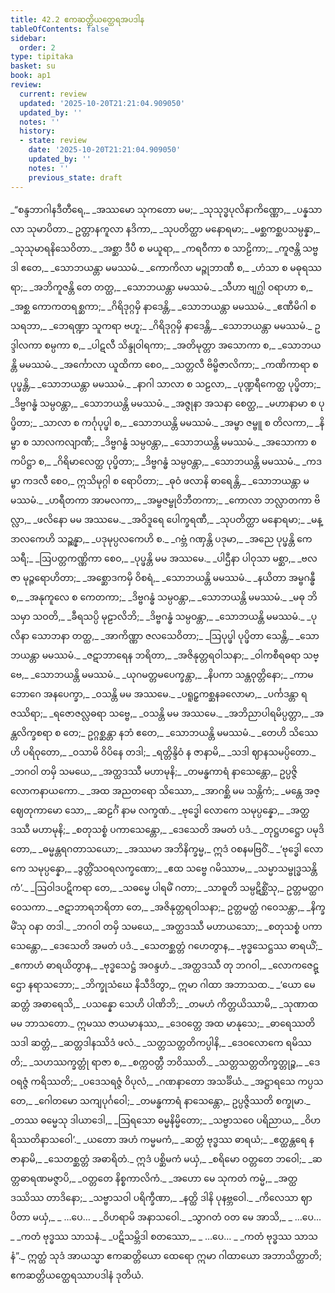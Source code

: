 ```yaml
---
title: 42.2 ဧကဆတ္တိယတ္ထေရအပဒါန
tableOfContents: false
sidebar:
  order: 2
type: tipitaka
basket: su
book: ap1
review:
  current: review
  updated: '2025-10-20T21:21:04.909050'
  updated_by: ''
  notes: ''
  history:
  - state: review
    date: '2025-10-20T21:21:04.909050'
    updated_by: ''
    notes: ''
    previous_state: draft
---
```



<DynamicBreadcrumb />


<ReviewStatus review={frontmatter.review} showDetails={true} />

<HypothesisAnnotation frontmatter={frontmatter} />

<Division number="32" book="ap1" e="ch" v="20" p="431">

<Paragraph number="5282" type="verses" book="ap1">
_“စန္ဒဘာဂါနဒီတီရေ,_  
_အဿမော သုကတော မမ;_  
_သုသုဒ္ဓပုလိနာကိဏ္ဏော,_  
_ပန္နသာလာ သုမာပိတာ._  

</Paragraph>

</Division>
<Division number="33" book="ap1" e="ch" v="20" p="431">

<Paragraph number="5283" type="verses" book="ap1">
ဥတ္တာနကူလာ နဒိကာ,_  
_သုပတိတ္ထာ မနောရမာ;_  
_မစ္ဆကစ္ဆပသမ္ပန္နာ,_  
_သုသုမာရနိသေဝိတာ._  

</Paragraph>

</Division>
<Division number="34" book="ap1" e="ch" v="20" p="432">

<Paragraph number="5284" type="verses" book="ap1">
_အစ္ဆာ ဒီပီ စ မယူရာ,_  
_ကရဝီကာ စ သာဠိကာ;_  
_ကူဇန္တိ သဗ္ဗဒါ ဧတေ,_  
_သောဘယန္တာ မမဿမံ._  

</Paragraph>

</Division>
<Division number="35" book="ap1" e="ch" v="20" p="432">

<Paragraph number="5285" type="verses" book="ap1">
_ကောကိလာ မဉ္ဇုဘာဏီ စ,_  
_ဟံသာ စ မဓုရဿရာ;_  
_အဘိကူဇန္တိ တေ တတ္ထ,_  
_သောဘယန္တာ မမဿမံ._  

</Paragraph>

</Division>
<Division number="36" book="ap1" e="ch" v="20" p="432">

<Paragraph number="5286" type="verses" book="ap1">
_သီဟာ ဗျဂ္ဃါ ဝရာဟာ စ,_  
_အစ္ဆ ကောကတရစ္ဆကာ;_  
_ဂိရိဒုဂ္ဂမှိ နာဒေန္တိ,_  
_သောဘယန္တာ မမဿမံ._  

</Paragraph>

</Division>
<Division number="37" book="ap1" e="ch" v="20" p="432">

<Paragraph number="5287" type="verses" book="ap1">
_ဧဏီမိဂါ စ သရဘာ,_  
_ဘေရဏ္ဍာ သူကရာ ဗဟူ;_  
_ဂိရိဒုဂ္ဂမှိ နာဒေန္တိ,_  
_သောဘယန္တာ မမဿမံ._  

</Paragraph>

</Division>
<Division number="38" book="ap1" e="ch" v="20" p="432">

<Paragraph number="5288" type="verses" book="ap1">
ဥဒ္ဒါလကာ စမ္ပကာ စ,_  
_ပါဋလီ သိန္ဒုဝါရကာ;_  
_အတိမုတ္တာ အသောကာ စ,_  
_သောဘယန္တိ မမဿမံ._  

</Paragraph>

</Division>
<Division number="39" book="ap1" e="ch" v="20" p="432">

<Paragraph number="5289" type="verses" book="ap1">
_အင်္ကောလာ ယူထိကာ စေဝ,_  
_သတ္တလီ ဗိမ္ဗိဇာလိကာ;_  
_ကဏိကာရာ စ ပုပ္ဖန္တိ,_  
_သောဘယန္တာ မမဿမံ._  

</Paragraph>

</Division>
<Division number="40" book="ap1" e="ch" v="20" p="432">

<Paragraph number="5290" type="verses" book="ap1">
_နာဂါ သာလာ စ သဠလာ,_  
_ပုဏ္ဍရီကေတ္ထ ပုပ္ဖိတာ;_  
_ဒိဗ္ဗဂန္ဓံ သမ္ပဝန္တာ,_  
_သောဘယန္တိ မမဿမံ._  

</Paragraph>

</Division>
<Division number="41" book="ap1" e="ch" v="20" p="432">

<Paragraph number="5291" type="verses" book="ap1">
_အဇ္ဇုနာ အသနာ စေတ္ထ,_  
_မဟာနာမာ စ ပုပ္ဖိတာ;_  
_သာလာ စ ကင်္ဂုပုပ္ဖါ စ,_  
_သောဘယန္တိ မမဿမံ._  

</Paragraph>

</Division>
<Division number="42" book="ap1" e="ch" v="20" p="432">

<Paragraph number="5292" type="verses" book="ap1">
_အမ္ဗာ ဇမ္ဗူ စ တိလကာ,_  
_နိမ္ဗာ စ သာလကလျာဏီ;_  
_ဒိဗ္ဗဂန္ဓံ သမ္ပဝန္တာ,_  
_သောဘယန္တိ မမဿမံ._  

</Paragraph>

</Division>
<Division number="43" book="ap1" e="ch" v="20" p="432">

<Paragraph number="5293" type="verses" book="ap1">
_အသောကာ စ ကပိဋ္ဌာ စ,_  
_ဂိရိမာလေတ္ထ ပုပ္ဖိတာ;_  
_ဒိဗ္ဗဂန္ဓံ သမ္ပဝန္တာ,_  
_သောဘယန္တိ မမဿမံ._  

</Paragraph>

</Division>
<Division number="44" book="ap1" e="ch" v="20" p="432">

<Paragraph number="5294" type="verses" book="ap1">
_ကဒမ္ဗာ ကဒလီ စေဝ,_  
ဣသိမုဂ္ဂါ စ ရောပိတာ;_  
_ဓုဝံ ဖလာနိ ဓာရေန္တိ,_  
_သောဘယန္တာ မမဿမံ._  

</Paragraph>

</Division>
<Division number="45" book="ap1" e="ch" v="20" p="432">

<Paragraph number="5295" type="verses" book="ap1">
_ဟရီတကာ အာမလကာ,_  
_အမ္ဗဇမ္ဗုဝိဘီတကာ;_  
_ကောလာ ဘလ္လာတကာ ဗိလ္လာ,_  
_ဖလိနော မမ အဿမေ._  

</Paragraph>

</Division>
<Division number="46" book="ap1" e="ch" v="20" p="433">

<Paragraph number="5296" type="verses" book="ap1">
_အဝိဒူရေ ပေါက္ခရဏီ,_  
_သုပတိတ္ထာ မနောရမာ;_  
_မန္ဒာလကေဟိ သဉ္ဆန္နာ,_  
_ပဒုမုပ္ပလကေဟိ စ._  

</Paragraph>

</Division>
<Division number="47" book="ap1" e="ch" v="20" p="433">

<Paragraph number="5297" type="verses" book="ap1">
_ဂဗ္ဘံ ဂဏှန္တိ ပဒုမာ,_  
_အညေ ပုပ္ဖန္တိ ကေသရီ;_  
_ဩပတ္တကဏ္ဏိကာ စေဝ,_  
_ပုပ္ဖန္တိ မမ အဿမေ._  

</Paragraph>

</Division>
<Division number="48" book="ap1" e="ch" v="20" p="433">

<Paragraph number="5298" type="verses" book="ap1">
_ပါဌီနာ ပါဝုသာ မစ္ဆာ,_  
_ဗလဇာ မုဉ္ဇရောဟိတာ;_  
_အစ္ဆောဒကမှိ ဝိစရံ,_  
_သောဘယန္တိ မမဿမံ._  

</Paragraph>

</Division>
<Division number="49" book="ap1" e="ch" v="20" p="433">

<Paragraph number="5299" type="verses" book="ap1">
_နယိတာ အမ္ဗဂန္ဓီ စ,_  
_အနုကူလေ စ ကေတကာ;_  
_ဒိဗ္ဗဂန္ဓံ သမ္ပဝန္တာ,_  
_သောဘယန္တိ မမဿမံ._  

</Paragraph>

</Division>
<Division number="50" book="ap1" e="ch" v="20" p="433">

<Paragraph number="5300" type="verses" book="ap1">
_မဓု ဘိသမှာ သဝတိ,_  
_ခီရသပ္ပိ မုဠာလိဘိ;_  
_ဒိဗ္ဗဂန္ဓံ သမ္ပဝန္တာ,_  
_သောဘယန္တိ မမဿမံ._  

</Paragraph>

</Division>
<Division number="51" book="ap1" e="ch" v="20" p="433">

<Paragraph number="5301" type="verses" book="ap1">
_ပုလိနာ သောဘနာ တတ္ထ,_  
_အာကိဏ္ဏာ ဇလသေဝိတာ;_  
_ဩပုပ္ဖါ ပုပ္ဖိတာ သေန္တိ,_  
_သောဘယန္တာ မမဿမံ._  

</Paragraph>

</Division>
<Division number="52" book="ap1" e="ch" v="20" p="433">

<Paragraph number="5302" type="verses" book="ap1">
_ဇဋာဘာရေန ဘရိတာ,_  
_အဇိနုတ္တရဝါသနာ;_  
_ဝါကစီရဓရာ သဗ္ဗေ,_  
_သောဘယန္တိ မမဿမံ._  

</Paragraph>

</Division>
<Division number="53" book="ap1" e="ch" v="20" p="433">

<Paragraph number="5303" type="verses" book="ap1">
_ယုဂမတ္တမပေက္ခန္တာ,_  
_နိပကာ သန္တဝုတ္တိနော;_  
_ကာမဘောဂေ အနပေက္ခာ,_  
_ဝသန္တိ မမ အဿမေ._  

</Paragraph>

</Division>
<Division number="54" book="ap1" e="ch" v="20" p="433">

<Paragraph number="5304" type="verses" book="ap1">
_ပရူဠှကစ္ဆနခလောမာ,_  
_ပင်္ကဒန္တာ ရဇဿိရာ;_  
_ရဇောဇလ္လဓရာ သဗ္ဗေ,_  
_ဝသန္တိ မမ အဿမေ._  

</Paragraph>

</Division>
<Division number="55" book="ap1" e="ch" v="20" p="433">

<Paragraph number="5305" type="verses" book="ap1">
_အဘိညာပါရမိပ္ပတ္တာ,_  
_အန္တလိက္ခစရာ စ တေ;_  
ဥဂ္ဂစ္ဆန္တာ နဘံ ဧတေ,_  
_သောဘယန္တိ မမဿမံ._  

</Paragraph>

</Division>
<Division number="56" book="ap1" e="ch" v="20" p="433">

<Paragraph number="5306" type="verses" book="ap1">
_တေဟိ သိဿေဟိ ပရိဝုတော,_  
_ဝသာမိ ဝိပိနေ တဒါ;_  
_ရတ္တိန္ဒိဝံ န ဇာနာမိ,_  
_သဒါ ဈာနသမပ္ပိတော._  

</Paragraph>

</Division>
<Division number="57" book="ap1" e="ch" v="20" p="433">

<Paragraph number="5307" type="verses" book="ap1">
_ဘဂဝါ တမှိ သမယေ,_  
_အတ္ထဒဿီ မဟာမုနိ;_  
_တမန္ဓကာရံ နာသေန္တော,_  
ဥပ္ပဇ္ဇိ လောကနာယကော._  

</Paragraph>

</Division>
<Division number="58" book="ap1" e="ch" v="20" p="433">

<Paragraph number="5308" type="verses" book="ap1">
_အထ အညတရော သိဿော,_  
_အာဂစ္ဆိ မမ သန္တိကံ;_  
_မန္တေ အဇ္ဈေတုကာမော သော,_  
_ဆဠင်္ဂံ နာမ လက္ခဏံ._  

</Paragraph>

</Division>
<Division number="59" book="ap1" e="ch" v="20" p="434">

<Paragraph number="5309" type="verses" book="ap1">
_ဗုဒ္ဓေါ လောကေ သမုပ္ပန္နော,_  
_အတ္ထဒဿီ မဟာမုနိ;_  
_စတုသစ္စံ ပကာသေန္တော,_  
_ဒေသေတိ အမတံ ပဒံ._  

</Paragraph>

</Division>
<Division number="60" book="ap1" e="ch" v="20" p="434">

<Paragraph number="5310" type="verses" book="ap1">
_တုဋ္ဌဟဋ္ဌော ပမုဒိတော,_  
_ဓမ္မန္တရဂတာသယော;_  
_အဿမာ အဘိနိက္ခမ္မ,_  
ဣဒံ ဝစနမဗြဝိံ._  

</Paragraph>

</Division>
<Division number="61" book="ap1" e="ch" v="20" p="434">

<Paragraph number="5311" type="verses" book="ap1">
_‘ဗုဒ္ဓေါ လောကေ သမုပ္ပန္နော,_  
_ဒွတ္တိံသဝရလက္ခဏော;_  
_ဧထ သဗ္ဗေ ဂမိဿာမ,_  
_သမ္မာသမ္ဗုဒ္ဓသန္တိကံ’._  

</Paragraph>

</Division>
<Division number="62" book="ap1" e="ch" v="20" p="434">

<Paragraph number="5312" type="verses" book="ap1">
_ဩဝါဒပဋိကရာ တေ,_  
_သဓမ္မေ ပါရမိံ ဂတာ;_  
_သာဓူတိ သမ္ပဋိစ္ဆိံသု,_  
ဥတ္တမတ္ထဂဝေသကာ._  

</Paragraph>

</Division>
<Division number="63" book="ap1" e="ch" v="20" p="434">

<Paragraph number="5313" type="verses" book="ap1">
_ဇဋာဘာရဘရိတာ တေ,_  
_အဇိနုတ္တရဝါသနာ;_  
ဥတ္တမတ္ထံ ဂဝေသန္တာ,_  
_နိက္ခမိံသု ဝနာ တဒါ._  

</Paragraph>

</Division>
<Division number="64" book="ap1" e="ch" v="20" p="434">

<Paragraph number="5314" type="verses" book="ap1">
_ဘဂဝါ တမှိ သမယေ,_  
_အတ္ထဒဿီ မဟာယသော;_  
_စတုသစ္စံ ပကာသေန္တော,_  
_ဒေသေတိ အမတံ ပဒံ._  

</Paragraph>

</Division>
<Division number="65" book="ap1" e="ch" v="20" p="434">

<Paragraph number="5315" type="verses" book="ap1">
_သေတစ္ဆတ္တံ ဂဟေတွာန,_  
_ဗုဒ္ဓသေဋ္ဌဿ ဓာရယိံ;_  
_ဧကာဟံ ဓာရယိတွာန,_  
_ဗုဒ္ဓသေဋ္ဌံ အဝန္ဒဟံ._  

</Paragraph>

</Division>
<Division number="66" book="ap1" e="ch" v="20" p="434">

<Paragraph number="5316" type="verses" book="ap1">
_အတ္ထဒဿီ တု ဘဂဝါ,_  
_လောကဇေဋ္ဌော နရာသဘော;_  
_ဘိက္ခုသံဃေ နိသီဒိတွာ,_  
ဣမာ ဂါထာ အဘာသထ._  

</Paragraph>

</Division>
<Division number="67" book="ap1" e="ch" v="20" p="434">

<Paragraph number="5317" type="verses" book="ap1">
_‘ယော မေ ဆတ္တံ အဓာရေသိ,_  
_ပသန္နော သေဟိ ပါဏိဘိ;_  
_တမဟံ ကိတ္တယိဿာမိ,_  
_သုဏာထ မမ ဘာသတော._  

</Paragraph>

</Division>
<Division number="68" book="ap1" e="ch" v="20" p="434">

<Paragraph number="5318" type="verses" book="ap1">
ဣမဿ ဇာယမာနဿ,_  
_ဒေဝတ္တေ အထ မာနုသေ;_  
_ဓာရေဿတိ သဒါ ဆတ္တံ,_  
_ဆတ္တဒါနဿိဒံ ဖလံ._  

</Paragraph>

</Division>
<Division number="69" book="ap1" e="ch" v="20" p="434">

<Paragraph number="5319" type="verses" book="ap1">
_သတ္တသတ္တတိကပ္ပါနိ,_  
_ဒေဝလောကေ ရမိဿတိ;_  
_သဟဿက္ခတ္တုံ ရာဇာ စ,_  
_စက္ကဝတ္တီ ဘဝိဿတိ._  

</Paragraph>

</Division>
<Division number="70" book="ap1" e="ch" v="20" p="434">

<Paragraph number="5320" type="verses" book="ap1">
_သတ္တသတ္တတိက္ခတ္တုဉ္စ,_  
_ဒေဝရဇ္ဇံ ကရိဿတိ;_  
_ပဒေသရဇ္ဇံ ဝိပုလံ,_  
_ဂဏနာတော အသင်္ခိယံ._  

</Paragraph>

</Division>
<Division number="71" book="ap1" e="ch" v="20" p="434">

<Paragraph number="5321" type="verses" book="ap1">
_အဋ္ဌာရသေ ကပ္ပသတေ,_  
_ဂေါတမော သကျပုင်္ဂဝေါ;_  
_တမန္ဓကာရံ နာသေန္တော,_  
ဥပ္ပဇ္ဇိဿတိ စက္ခုမာ._  

</Paragraph>

</Division>
<Division number="72" book="ap1" e="ch" v="20" p="435">

<Paragraph number="5322" type="verses" book="ap1">
_တဿ ဓမ္မေသု ဒါယာဒေါ,_  
_ဩရသော ဓမ္မနိမ္မိတော;_  
_သဗ္ဗာသဝေ ပရိညာယ,_  
_ဝိဟရိဿတိနာသဝေါ’._  

</Paragraph>

</Division>
<Division number="73" book="ap1" e="ch" v="20" p="435">

<Paragraph number="5323" type="verses" book="ap1">
_ယတော အဟံ ကမ္မမကံ,_  
_ဆတ္တံ ဗုဒ္ဓဿ ဓာရယံ;_  
_ဧတ္ထန္တရေ န ဇာနာမိ,_  
_သေတစ္ဆတ္တံ အဓာရိတံ._  

</Paragraph>

</Division>
<Division number="74" book="ap1" e="ch" v="20" p="435">

<Paragraph number="5324" type="verses" book="ap1">
ဣဒံ ပစ္ဆိမကံ မယှံ,_  
_စရိမော ဝတ္တတေ ဘဝေါ;_  
_ဆတ္တဓာရဏမဇ္ဇာပိ,_  
_ဝတ္တတေ နိစ္စကာလိကံ._  

</Paragraph>

</Division>
<Division number="75" book="ap1" e="ch" v="20" p="435">

<Paragraph number="5325" type="verses" book="ap1">
_အဟော မေ သုကတံ ကမ္မံ,_  
_အတ္ထဒဿိဿ တာဒိနော;_  
_သဗ္ဗာသဝါ ပရိက္ခီဏာ,_  
_နတ္ထိ ဒါနိ ပုနဗ္ဘဝေါ._  

</Paragraph>

</Division>
<Division number="76" book="ap1" e="ch" v="20" p="435">

<Paragraph number="5326" type="verses" book="ap1">
_ကိလေသာ ဈာပိတာ မယှံ,_  
_ …ပေ… _  
_ဝိဟရာမိ အနာသဝေါ._  

</Paragraph>

</Division>
<Division number="77" book="ap1" e="ch" v="20" p="435">

<Paragraph number="5327" type="verses" book="ap1">
_သွာဂတံ ဝတ မေ အာသိ,_  
_ …ပေ… _  
_ကတံ ဗုဒ္ဓဿ သာသနံ._  

</Paragraph>

</Division>
<Division number="78" book="ap1" e="ch" v="20" p="435">

<Paragraph number="5328" type="verses" book="ap1">
_ပဋိသမ္ဘိဒါ စတဿော,_  
_ …ပေ… _  
_ကတံ ဗုဒ္ဓဿ သာသနံ”._  

</Paragraph>

<Paragraph number="5329" book="ap1">
ဣတ္ထံ သုဒံ အာယသ္မာ ဧကဆတ္တိယော ထေရော ဣမာ ဂါထာယော အဘာသိတ္ထာတိ;

</Paragraph>
</Division>

<Paragraph number="5330" type="center" book="ap1">
ဧကဆတ္တိယတ္ထေရဿာပဒါနံ ဒုတိယံ.
</Paragraph>